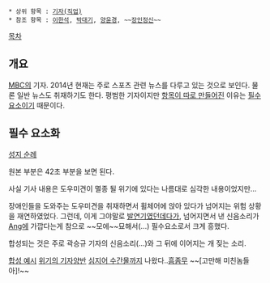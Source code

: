  * 상위 항목 : [[기자(직업)]]
 * 참조 항목 : [[이한석]], [[박대기]], [[양윤경]], ~~[[장인정신]]~~

[[목차]]

== 개요 ==

[[MBC]]의 기자. 2014년 현재는 주로 스포츠 관련 뉴스를 다루고 있는 것으로 보인다. 물론 일반 뉴스도 취재하기도 한다. 평범한 기자이지만 [[이거 하나 적자고 만든 것이 아닌 항목|항목이 따로 만들어진]] 이유는 [[필수요소]]이기 때문이다. 

== 필수 요소화 ==

[http://news.naver.com/main/read.nhn?mode=LSD&mid=sec&sid1=102&oid=214&aid=0000164424 성지 순례]

{{{#!html
<iframe width="560" height="315" src="//www.youtube.com/embed/xqvw2R3jzzM" frameborder="0" allowfullscreen></iframe>
}}}

원본 부분은 42초 부분을 보면 된다.

사실 기사 내용은 도우미견이 멸종 될 위기에 있다는 나름대로 심각한 내용이었지만...

장애인들을 도와주는 도우미견을 취재하면서 휠체어에 앉아 있다가 넘어지는 위험 상황을 재연하였었다. 그런데, 이게 그야말로 [[발연기]]였던데다가, 넘어지면서 낸 신음소리가 [[Ang]]에 가깝다는게 참으로 ~~모에~~묘해서(...) 필수요소로서 크게 흥했다.

합성되는 것은 주로 곽승규 기자의 신음소리(...)와 그 뒤에 이어지는 개 짖는 소리.
 
[http://gall.dcinside.com/list.php?id=composition_dc&no=161828 합성 예시]
[http://gall.dcinside.com/list.php?id=composition_dc&no=124717 위기의 기자양반]
[http://bgmstore.net/view/fSDAP 심지어 수간물까지] 나왔다..[[흠좀무]] ~~[고만해 미친놈들아]!~~
